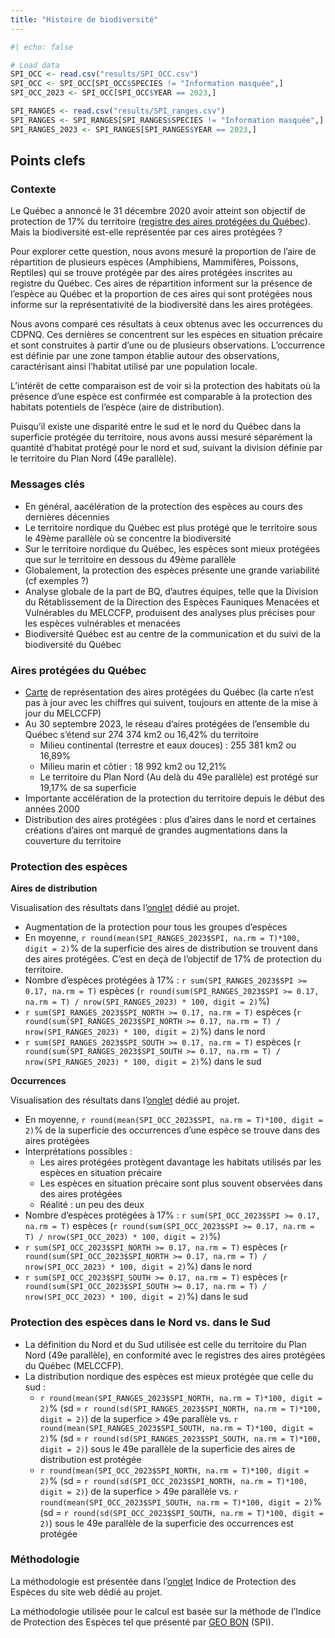 ```yaml
---
title: "Histoire de biodiversité"
---
```



```r
#| echo: false

# Load data
SPI_OCC <- read.csv("results/SPI_OCC.csv")
SPI_OCC <- SPI_OCC[SPI_OCC$SPECIES != "Information masquée",]
SPI_OCC_2023 <- SPI_OCC[SPI_OCC$YEAR == 2023,]

SPI_RANGES <- read.csv("results/SPI_ranges.csv")
SPI_RANGES <- SPI_RANGES[SPI_RANGES$SPECIES != "Information masquée",]
SPI_RANGES_2023 <- SPI_RANGES[SPI_RANGES$YEAR == 2023,]

```


## Points clefs

### Contexte

Le Québec a annoncé le 31 décembre 2020 avoir atteint son objectif de protection de 17% du territoire ([registre des aires protégées du Québec](https://www.environnement.gouv.qc.ca/biodiversite/aires_protegees/registre/)). Mais la biodiversité est-elle représentée par ces aires protégées ?

Pour explorer cette question, nous avons mesuré la proportion de l'aire de répartition de plusieurs espèces (Amphibiens, Mammifères, Poissons, Reptiles) qui se trouve protégée par des aires protégées inscrites au registre du Québec. Ces aires de répartition informent sur la présence de l'espèce au Québec et la proportion de ces aires qui sont protégées nous informe sur la représentativité de la biodiversité dans les aires protégées.

Nous avons comparé ces résultats à ceux obtenus avec les occurrences du CDPNQ. Ces dernières se concentrent sur les espèces en situation précaire et sont construites à partir d'une ou de plusieurs observations. L'occurrence est définie par une zone tampon établie autour des observations, caractérisant ainsi l'habitat utilisé par une population locale. 

L'intérêt de cette comparaison est de voir si la protection des habitats où la présence d'une espèce est confirmée est comparable à la protection des habitats potentiels de l'espèce (aire de distribution). 

Puisqu'il existe une disparité entre le sud et le nord du Québec dans la superficie protégée du territoire, nous avons aussi mesuré séparément la quantité d'habitat protégé pour le nord et sud, suivant la division définie par le territoire du Plan Nord (49e parallèle).

### Messages clés

- En général, aacélération de la protection des espèces au cours des dernières décennies
- Le territoire nordique du Québec est plus protégé que le territoire sous le 49ème parallèle où se concentre la biodiversité
- Sur le territoire nordique du Québec, les espèces sont mieux protégées que sur le territoire en dessous du 49ème parallèle
- Globalement, la protection des espèces présente une grande variabilité (cf exemples ?)
- Analyse globale de la part de BQ, d'autres équipes, telle que la Division du Rétablissement de la Direction des Espèces Fauniques Menacées et Vulnérables du MELCCFP, produisent des analyses plus précises pour les espèces vulnérables et menacées
- Biodiversité Québec est au centre de la communication et du suivi de la biodiversité du Québec


### Aires protégées du Québec
- [Carte](https://reseaubiodiversitequebec.github.io/SPI_website/indic_protec_esp.html#repr%C3%A9sentation-actuelle-des-aires-prot%C3%A9g%C3%A9es-du-qu%C3%A9bec) de représentation des aires protégées du Québec (la carte n'est pas à jour avec les chiffres qui suivent, toujours en attente de la mise à jour du MELCCFP)
- Au 30 septembre 2023, le réseau d’aires protégées de l’ensemble du Québec s’étend sur 274 374 km2 ou 16,42% du territoire
  - Milieu continental (terrestre et eaux douces) : 255 381 km2 ou 16,89%
  - Milieu marin et côtier : 18 992 km2 ou 12,21%
  - Le territoire du Plan Nord (Au delà du 49e parallèle) est protégé sur 19,17% de sa superficie
- Importante accélération de la protection du territoire depuis le début des années 2000
- Distribution des aires protégées : plus d'aires dans le nord et certaines créations d'aires ont marqué de grandes augmentations dans la couverture du territoire

### Protection des espèces

**Aires de distribution**

Visualisation des résultats dans l'[onglet](https://reseaubiodiversitequebec.github.io/SPI_website/2_Ranges_SPI_visual.html) dédié au projet.

- Augmentation de la protection pour tous les groupes d'espèces
- En moyenne, `r round(mean(SPI_RANGES_2023$SPI, na.rm = T)*100, digit = 2)`% de la superficie des aires de distribution se trouvent dans des aires protégées. C'est en deçà de l'objectif de 17% de protection du territoire.
- Nombre d'espèces protégées à 17% : `r sum(SPI_RANGES_2023$SPI >= 0.17, na.rm = T)` espèces (`r round(sum(SPI_RANGES_2023$SPI >= 0.17, na.rm = T) / nrow(SPI_RANGES_2023) * 100, digit = 2)`%)
- `r sum(SPI_RANGES_2023$SPI_NORTH >= 0.17, na.rm = T)` espèces (`r round(sum(SPI_RANGES_2023$SPI_NORTH >= 0.17, na.rm = T) / nrow(SPI_RANGES_2023) * 100, digit = 2)`%) dans le nord
- `r sum(SPI_RANGES_2023$SPI_SOUTH >= 0.17, na.rm = T)` espèces (`r round(sum(SPI_RANGES_2023$SPI_SOUTH >= 0.17, na.rm = T) / nrow(SPI_RANGES_2023) * 100, digit = 2)`%) dans le sud

**Occurrences**

Visualisation des résultats dans l'[onglet](https://reseaubiodiversitequebec.github.io/SPI_website/2_Occurrences_SPI_visual.html) dédié au projet.

- En moyenne, `r round(mean(SPI_OCC_2023$SPI, na.rm = T)*100, digit = 2)`% de la superficie des occurrences d'une espèce se trouve dans des aires protégées
- Interprétations possibles : 
  - Les aires protégées protègent davantage les habitats utilisés par les espèces en situation précaire
  - Les espèces en situation précaire sont plus souvent observées dans des aires protégées
  - Réalité : un peu des deux
- Nombre d'espèces protégées à 17% : `r sum(SPI_OCC_2023$SPI >= 0.17, na.rm = T)` espèces (`r round(sum(SPI_OCC_2023$SPI >= 0.17, na.rm = T) / nrow(SPI_OCC_2023) * 100, digit = 2)`%)
- `r sum(SPI_OCC_2023$SPI_NORTH >= 0.17, na.rm = T)` espèces (`r round(sum(SPI_OCC_2023$SPI_NORTH >= 0.17, na.rm = T) / nrow(SPI_OCC_2023) * 100, digit = 2)`%) dans le nord
- `r sum(SPI_OCC_2023$SPI_SOUTH >= 0.17, na.rm = T)` espèces (`r round(sum(SPI_OCC_2023$SPI_SOUTH >= 0.17, na.rm = T) / nrow(SPI_OCC_2023) * 100, digit = 2)`%) dans le sud

### Protection des espèces dans le Nord vs. dans le Sud
- La définition du Nord et du Sud utilisée est celle du territoire du Plan Nord (49e parallèle), en conformité avec le registres des aires protégées du Québec (MELCCFP).
- La distribution nordique des espèces est mieux protégée que celle du sud : 
  - `r round(mean(SPI_RANGES_2023$SPI_NORTH, na.rm = T)*100, digit = 2)`% (sd = `r round(sd(SPI_RANGES_2023$SPI_NORTH, na.rm = T)*100, digit = 2)`) de la superfice > 49e parallèle vs. `r round(mean(SPI_RANGES_2023$SPI_SOUTH, na.rm = T)*100, digit = 2)`% (sd = `r round(sd(SPI_RANGES_2023$SPI_SOUTH, na.rm = T)*100, digit = 2)`) sous le 49e parallèle de la superficie des aires de distribution est protégée
  - `r round(mean(SPI_OCC_2023$SPI_NORTH, na.rm = T)*100, digit = 2)`% (sd = `r round(sd(SPI_OCC_2023$SPI_NORTH, na.rm = T)*100, digit = 2)`) de la superfice > 49e parallèle vs. `r round(mean(SPI_OCC_2023$SPI_SOUTH, na.rm = T)*100, digit = 2)`% (sd = `r round(sd(SPI_OCC_2023$SPI_SOUTH, na.rm = T)*100, digit = 2)`) sous le 49e parallèle de la superficie des occurrences est protégée

### Méthodologie

La méthodologie est présentée dans l'[onglet](https://reseaubiodiversitequebec.github.io/SPI_website/indic_protec_esp.html) Indice de Protection des Espèces du site web dédié au projet.

La méthodologie utilisée pour le calcul est basée sur la méthode de l'Indice de Protection des Espèces tel que présenté par [GEO BON](https://geobon.org/ebvs/indicators/species-protection-index/) (SPI). 